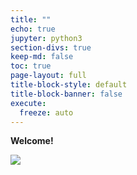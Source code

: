 ```yaml
---
title: ""
echo: true
jupyter: python3
section-divs: true
keep-md: false
toc: true
page-layout: full
title-block-style: default
title-block-banner: false
execute:
  freeze: auto
---
```


::: {.center}
**Welcome!**
:::

![](icons/logo.jpg){fig-align="center"}
